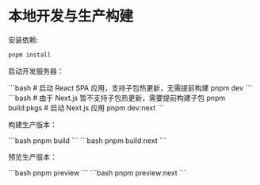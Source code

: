 
# 本地开发与生产构建

安装依赖:

```bash
pnpm install
```

启动开发服务器：

<Tabs>
  <Tab label="React SPA">
```bash
# 启动 React SPA 应用，支持子包热更新，无需提前构建
pnpm dev
```
	</Tab>
  <Tab label="Next.js">
```bash
# 由于 Next.js 暂不支持子包热更新，需要提前构建子包
pnpm build:pkgs
# 启动 Next.js 应用
pnpm dev:next
```
	</Tab>
</Tabs>

构建生产版本：

<Tabs>
  <Tab label="React SPA">
```bash
pnpm build
```
	</Tab>
  <Tab label="Next.js">
```bash
pnpm build:next
```
	</Tab>
</Tabs>

预览生产版本：

<Tabs>
  <Tab label="React SPA">
```bash
pnpm preview
```
	</Tab>
  <Tab label="Next.js">
```bash
pnpm preview:next
```
	</Tab>
</Tabs>